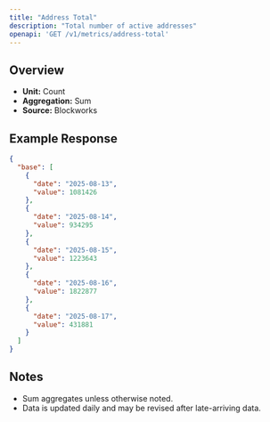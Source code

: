 ```yaml
---
title: "Address Total"
description: "Total number of active addresses"
openapi: 'GET /v1/metrics/address-total'
---
```


## Overview

- **Unit:** Count
- **Aggregation:** Sum
- **Source:** Blockworks

## Example Response

```json
{
  "base": [
    {
      "date": "2025-08-13",
      "value": 1081426
    },
    {
      "date": "2025-08-14",
      "value": 934295
    },
    {
      "date": "2025-08-15",
      "value": 1223643
    },
    {
      "date": "2025-08-16",
      "value": 1822877
    },
    {
      "date": "2025-08-17",
      "value": 431881
    }
  ]
}
```

## Notes
- Sum aggregates unless otherwise noted.
- Data is updated daily and may be revised after late-arriving data.
